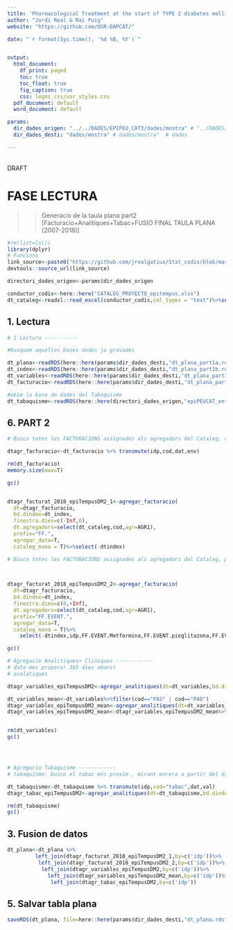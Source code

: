 ```yaml
---
title: 'Pharmacological Treatment at the start of TYPE 2 diabetes mellitus in Catalonia.[2007-2018]'
author: "Jordi Real & Rai Puig"
website: "https://github.com/USR-DAPCAT/"

date: "`r format(Sys.time(), '%d %B, %Y')`"


output:
  html_document:
    df_print: paged
    toc: true
    toc_float: true
    fig_caption: true
    css: logos_css/usr_styles.css
  pdf_document: default
  word_document: default

params:
  dir_dades_origen: "../../DADES/EPIPEU_CAT3/dades/mostra" # "../DADES/EPIPEU_CAT3/dades/mostra"
  dir_dades_desti: "dades/mostra" # dades/mostra"  # dades 

---
```



&nbsp;
<script>
   $(document).ready(function() {
     $head = $('#header');
     $head.prepend('<img src=\"https://www.idiapjgol.org/images/logo.png\" style=\"float: right ;width: 130px;\"/>')
     $head.prepend('<img src=\"https://avatars2.githubusercontent.com/u/57066591?s=200&v=4\" style=\"margin-left:25% ;width: 80px;\"/>')
     $head.prepend('<img src=\"logoDAP_Cat.png\" style=\"float: left:1;width: 185px;\"/>')
   });
</script>



<div class="watermark">DRAFT</div>




# FASE LECTURA

>> Generacio de la taula plana part2 [Facturacio+Analitiques+Tabac+FUSIO FINAL TAULA PLANA (2007-2018)]

```r
#rm(list=ls())
library(dplyr)
# Funcions 
link_source<-paste0("https://github.com/jrealgatius/Stat_codis/blob/master/funcions_propies.R","?raw=T")
devtools::source_url(link_source)

directori_dades_origen<-params$dir_dades_origen

conductor_codis<-here::here("CATALEG_PROYECTO_epitempus.xlsx")
dt_cataleg<-readxl::read_excel(conductor_codis,col_types = "text")%>%select(cod,agr,AGR1)


```
## 1. Lectura 
```r
# 1 Lectura -----------

#busquem aquelles bases dades ja gravades

dt_plana<-readRDS(here::here(params$dir_dades_desti,"dt_plana_part1a.rds"))
dt_index<-readRDS(here::here(params$dir_dades_desti,"dt_plana_part1b.rds"))
dt_variables<-readRDS(here::here(params$dir_dades_desti,"dt_plana_part1c.rds"))
dt_facturacio<-readRDS(here::here(params$dir_dades_desti,"dt_plana_part1d.rds"))

#obim la base de dades del Tabaquisme
dt_tabaquisme<-readRDS(here::here(directori_dades_origen,"epiPEUCAT_entregable_tabaquisme_20200206_104913.rds")) %>% as_tibble()

```
## 6. PART 2
```r
# Busco totes les FACTURACIONS assignades als agregadors del Cataleg, anteriors al dia Index.

dtagr_facturacio<-dt_facturacio %>% transmute(idp,cod,dat,env)

rm(dt_facturacio)
memory.size(max=T)

gc()


dtagr_facturat_2018_epiTempusDM2_1<-agregar_facturacio(
  dt=dtagr_facturacio,
  bd.dindex=dt_index,
  finestra.dies=c(-Inf,0),
  dt.agregadors=select(dt_cataleg,cod,agr=AGR1),
  prefix="FF.",
  agregar_data=T,
  cataleg_mana = T)%>%select(-dtindex)

# Busco totes les FACTURACIONS assignades als agregadors del Cataleg, posteriors al dia Index, la primera, com  EVENT! .


 
dtagr_facturat_2018_epiTempusDM2_2<-agregar_facturacio(
  dt=dtagr_facturacio,
  bd.dindex=dt_index,
  finestra.dies=c(0,+Inf),
  dt.agregadors=select(dt_cataleg,cod,agr=AGR1),
  prefix="FF.EVENT.",
  agregar_data=T,
  cataleg_mana = T)%>%
    select(-dtindex,idp,FF.EVENT.Metformina,FF.EVENT.pioglitazona,FF.EVENT.Sulfonilureas,FF.EVENT.Glinides,FF.EVENT.ISGLT2,FF.EVENT.IDPP4,FF.EVENT.aGLP1,FF.EVENT.Insul)

gc()

```

```r
# Agregacio Analitiques+ Cliniques ------------
# data mes propera! 365 dies abans!
# analatiques

dtagr_variables_epiTempusDM2<-agregar_analitiques(dt=dt_variables,bd.dindex=dt_index,finestra.dies = c(-365,0))%>%select(-dtindex)

dt_variables_mean<-dt_variables%>%filter(cod=="PAS" | cod=="PAD")
dtagr_variables_epiTempusDM2_mean<-agregar_analitiques(dt=dt_variables_mean,bd.dindex=dt_index,finestra.dies = c(-365,0),fun="mean")
dtagr_variables_epiTempusDM2_mean<-dtagr_variables_epiTempusDM2_mean%>%select(idp,dtindex ,PAD.mean=PAD.valor,PAS.mean=PAS.valor)%>%select(-dtindex)


rm(dt_variables)
gc()





```

```r
# Agregacio Tabaquisme ------------
# tabaquisme: busco el tabac més proxim , mirant enrera a partir del diaIndex.

dt_tabaquisme<-dt_tabaquisme %>% transmute(idp,cod="tabac",dat,val)
dtagr_tabac_epiTempusDM2<-agregar_analitiques(dt=dt_tabaquisme,bd.dindex=dt_index,finestra.dies = c(-Inf,0))%>%select(-dtindex)

rm(dt_tabaquisme)
gc()

```
## 3. Fusion de datos
```r

dt_plana<-dt_plana %>% 
         left_join(dtagr_facturat_2018_epiTempusDM2_1,by=c('idp'))%>%
          left_join(dtagr_facturat_2018_epiTempusDM2_2,by=c('idp'))%>%
           left_join(dtagr_variables_epiTempusDM2,by=c('idp'))%>%
             left_join(dtagr_variables_epiTempusDM2_mean,by=c('idp'))%>%
              left_join(dtagr_tabac_epiTempusDM2,by=c('idp'))

```

## 5. Salvar tabla plana
```r
saveRDS(dt_plana, file=here::here(params$dir_dades_desti,"dt_plana.rds"))

```
